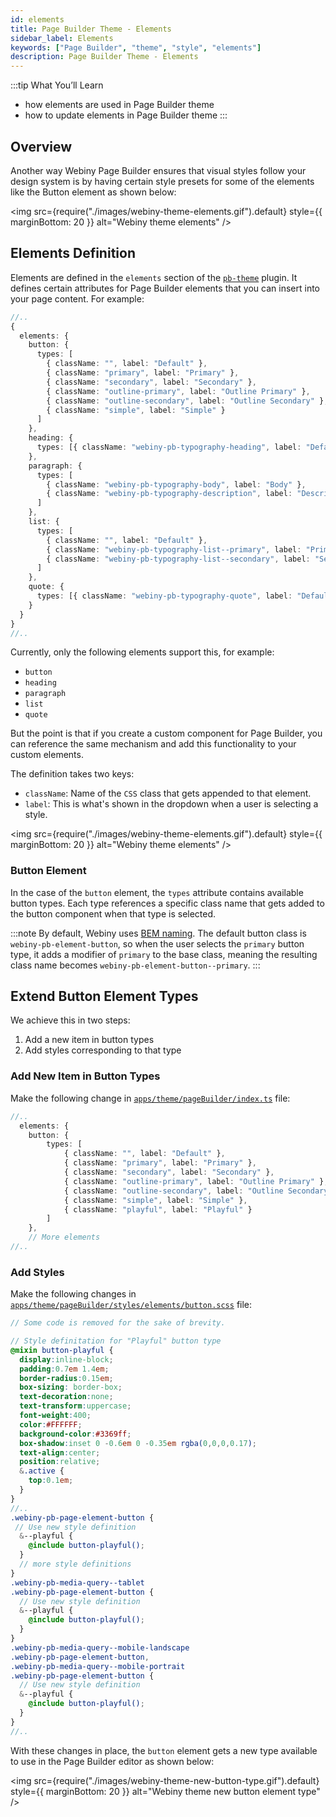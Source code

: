 ```yaml
---
id: elements
title: Page Builder Theme - Elements
sidebar_label: Elements
keywords: ["Page Builder", "theme", "style", "elements"]
description: Page Builder Theme - Elements
---
```


<!-- Always include this section on top of the page. -->

:::tip What You’ll Learn
- how elements are used in Page Builder theme
- how to update elements in Page Builder theme
:::

## Overview

Another way Webiny Page Builder ensures that visual styles follow your design system is by having certain style presets for some of the elements like the Button element as shown below:

<!-- vale off -->

<img
  src={require("./images/webiny-theme-elements.gif").default}
  style={{ marginBottom: 20 }}
  alt="Webiny theme elements"
/>

<!-- vale on -->

## Elements Definition

Elements are defined in the `elements` section of the [`pb-theme`](/docs/references/page-builder/plugins#pb-theme) plugin.
It defines certain attributes for Page Builder elements that you can insert into your page content.
For example:

```ts title="apps/theme/pageBuilder/index.ts"
//..
{
  elements: {
    button: {
      types: [
        { className: "", label: "Default" },
        { className: "primary", label: "Primary" },
        { className: "secondary", label: "Secondary" },
        { className: "outline-primary", label: "Outline Primary" },
        { className: "outline-secondary", label: "Outline Secondary" },
        { className: "simple", label: "Simple" }
      ]
    },
    heading: {
      types: [{ className: "webiny-pb-typography-heading", label: "Default" }]
    },
    paragraph: {
      types: [
        { className: "webiny-pb-typography-body", label: "Body" },
        { className: "webiny-pb-typography-description", label: "Description" }
      ]
    },
    list: {
      types: [
        { className: "", label: "Default" },
        { className: "webiny-pb-typography-list--primary", label: "Primary" },
        { className: "webiny-pb-typography-list--secondary", label: "Secondary" }
      ]
    },
    quote: {
      types: [{ className: "webiny-pb-typography-quote", label: "Default" }]
    }
  }
}
//..
```

Currently, only the following elements support this, for example:
- `button`
- `heading`
- `paragraph`
- `list`
- `quote`

But the point is that if you create a custom component for Page Builder, you can reference the same mechanism and add this functionality to your custom elements.

The definition takes two keys:

- `className`: Name of the `CSS` class that gets appended to that element.
- `label`: This is what's shown in the dropdown when a user is selecting a style.

<!-- vale off -->

<img
  src={require("./images/webiny-theme-elements.gif").default}
  style={{ marginBottom: 20 }}
  alt="Webiny theme elements"
/>

<!-- vale on -->

### Button Element

In the case of the `button` element, the `types` attribute contains available button types.
Each type references a specific class name that gets added to the button component when that type is selected.

:::note
By default, Webiny uses [BEM naming](http://getbem.com/introduction/).
The default button class is `webiny-pb-element-button`, so when the user selects the `primary` button type,
it adds a modifier of `primary` to the base class, meaning the resulting class name becomes `webiny-pb-element-button--primary`.
:::

## Extend Button Element Types
We achieve this in two steps:
1. Add a new item in button types
2. Add styles corresponding to that type

### Add New Item in Button Types
Make the following change in [`apps/theme/pageBuilder/index.ts`](https://github.com/webiny/webiny-js/blob/next/apps/theme/pageBuilder/index.ts#L21) file:

```ts {11} title="apps/theme/pageBuilder/index.ts"
//..
  elements: {
    button: {
        types: [
            { className: "", label: "Default" },
            { className: "primary", label: "Primary" },
            { className: "secondary", label: "Secondary" },
            { className: "outline-primary", label: "Outline Primary" },
            { className: "outline-secondary", label: "Outline Secondary" },
            { className: "simple", label: "Simple" },
            { className: "playful", label: "Playful" }
        ]
    },
    // More elements
//..
```

### Add Styles
Make the following changes in [`apps/theme/pageBuilder/styles/elements/button.scss`](https://github.com/webiny/webiny-js/blob/next/apps/theme/pageBuilder/styles/elements/button.scss#L39) file:

```scss title="apps/theme/pageBuilder/styles/elements/button.scss"
// Some code is removed for the sake of brevity.

// Style definitation for "Playful" button type
@mixin button-playful {
  display:inline-block;
  padding:0.7em 1.4em;
  border-radius:0.15em;
  box-sizing: border-box;
  text-decoration:none;
  text-transform:uppercase;
  font-weight:400;
  color:#FFFFFF;
  background-color:#3369ff;
  box-shadow:inset 0 -0.6em 0 -0.35em rgba(0,0,0,0.17);
  text-align:center;
  position:relative;
  &.active {
    top:0.1em;
  }
}
//..
.webiny-pb-page-element-button {
 // Use new style definition
  &--playful {
    @include button-playful();
  }
  // more style definitions
}
.webiny-pb-media-query--tablet
.webiny-pb-page-element-button {
  // Use new style definition
  &--playful {
    @include button-playful();
  }
}
.webiny-pb-media-query--mobile-landscape
.webiny-pb-page-element-button,
.webiny-pb-media-query--mobile-portrait
.webiny-pb-page-element-button {
  // Use new style definition
  &--playful {
    @include button-playful();
  }
}
//..
```
With these changes in place, the `button` element gets a new type available to use in the Page Builder editor as shown below:
<!-- vale off -->

<img
  src={require("./images/webiny-theme-new-button-type.gif").default}
  style={{ marginBottom: 20 }}
  alt="Webiny theme new button element type"
/>

<!-- vale on -->